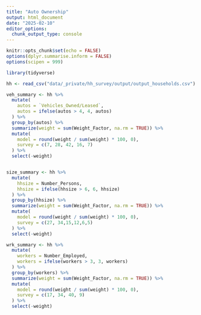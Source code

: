```yaml
---
title: "Auto Ownership"
output: html_document
date: "2025-02-10"
editor_options: 
  chunk_output_type: console
---
```


```r
knitr::opts_chunk$set(echo = FALSE)
options(dplyr.summarise.inform = FALSE)
options(scipen = 999)

library(tidyverse)
```

```r
hh <- read_csv("data/_private/hh_survey/output/output_households.csv")
```

```r
veh_summary <- hh %>%
  mutate(
    autos = `Vehicles_Owned/Leased`,
    autos = ifelse(autos > 4, 4, autos)
  ) %>%
  group_by(autos) %>%
  summarize(weight = sum(Weight_Factor, na.rm = TRUE)) %>%
  mutate(
    model = round(weight / sum(weight) * 100, 0),
    survey = c(7, 28, 42, 16, 7)
  ) %>%
  select(-weight)


size_summary <- hh %>%
  mutate(
    hhsize = Number_Persons,
    hhsize = ifelse(hhsize > 6, 6, hhsize)
  ) %>%
  group_by(hhsize) %>%
  summarize(weight = sum(Weight_Factor, na.rm = TRUE)) %>%
  mutate(
    model = round(weight / sum(weight) * 100, 0),
    survey = c(27, 34,15,12,6,5)
  ) %>%
  select(-weight)

wrk_summary <- hh %>%
  mutate(
    workers = Number_Employed,
    workers = ifelse(workers > 3, 3, workers)
  ) %>%
  group_by(workers) %>%
  summarize(weight = sum(Weight_Factor, na.rm = TRUE)) %>%
  mutate(
    model = round(weight / sum(weight) * 100, 0),
    survey = c(17, 34, 40, 9)
  ) %>%
  select(-weight)
```

